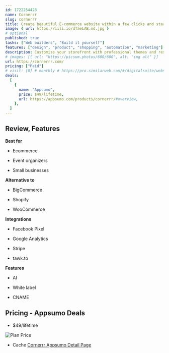 ```yaml
---
id: 1722254428
name: Cornerrr
slug: cornerrr
title: Create beautiful E-commerce website within a few clicks and start selling
image: { url: https://iili.io/dTaeLAB.md.jpg }
# optional
published: true
tasks: ["Web builders", "Build it yourself"]
features: ["design", "product", "shopping", "automation", "marketing"]
description: Customize your storefront with professional themes and responsive designs. Simplify payment processing and manage inventory efficiently with Cornerrr’s intuitive tools
# images: [{ url: "https://picsum.photos/600/600", alt: "img alt" }]
url: https://cornerrr.com/
pricing: ["Paid"]
# visit: [0] # monthly # https://pro.similarweb.com/#/digitalsuite/websiteanalysis/home
deals:
  [
    {
      name: "Appsumo",
      price: $49/lifetime,
      url: https://appsumo.com/products/cornerrr/#overview,
    },
  ]
---
```


## Review, Features

**Best for**

- Ecommerce

- Event organizers

- Small businesses

**Alternative to**

- BigCommerce

- Shopify

- WooCommerce

**Integrations**

- Facebook Pixel

- Google Analytics

- Stripe

- tawk.to

**Features**

- AI

- White label

- CNAME

## Pricing - Appsumo Deals

- $49/lifetime

<Img src="https://iili.io/dTM91TJ.png" alt="Plan Price" />

- Cache [Cornerrr Appsumo Detail Page](https://iili.io/dTMHMAu.png)
